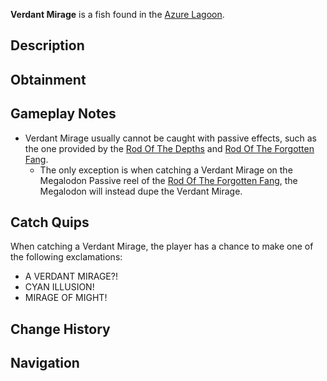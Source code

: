 {{FishInfobox
|image          = Verdant Mirage.png
|rarity         = Secret
|sea            = Second Sea
|location       = [[Azure Lagoon]]
|sublocation    = 
|sources        = Fishing Rod
|nopassive      = 1
|radar_location = 
|prog_speed     = -88
|xp             = 15000
|weather        = Foggy
|time           = Day
|season         = Autumn
|bait           = Luminous Larva
|base_weight    = 1200
|base_value     = 25000
|weight_range   = 720
|base_chance    = 1
|base_resil     = 1
}}
'''Verdant Mirage''' is a {{Rarity|Secret}} fish found in the [[Azure Lagoon]].

== Description ==
{{Description|A dark cyan fish with bright light blue accents, a mirage in the lagoon’s heart.|Bestiary Entry}}

== Obtainment ==
{{Description|It shimmers where the fog hides the truth.|Bestiary Hint}}
{{Fish Availability|
Azure Lagoon
|top_rods      = 
Free Spirit Rod\611.14\5384.75;
Azure Of Lagoon\558.57\5113.7;
Egg Rod\519.87\5023.81;
Blazebringer Rod\489.74\4603.25;
Resourceful Rod\472.96\4745.54;
Destiny Rod\325.51\2882.72;
Event Horizon Rod\180.15\2548.64;
Astral Rod\180.15\2548.64;
Magma Rod\218.66\3134.13;
Challenger's Rod\450.24\4525.95;
Seraphic Rod\441.97\4271;
Verdant Shear Rod\429.88\4154.16;
Ethereal Prism Rod\404.26\3749.46;
Trident Rod\363.08\3508.63;
No-Life Rod\360.91\3646.67;
Rod Of The Forgotten Fang\340.39\3305.08;
Rod Of The Exalted One\297.87\2825.32;
Depthseeker Rod\293.13\3075.35;
Rod Of The Depths\265.93\2620.02;
Avalanche Rod\251.04\2639.69;
Volcanic Rod\242.29\2487.12;
Steady Rod\233.67\2553.26;
Zeus Rod\224.85\2308.05
|recommended   = Free Spirit Rod
}}

== Gameplay Notes ==
* Verdant Mirage usually cannot be caught with passive effects, such as the one provided by the [[Rod Of The Depths]] and [[Rod Of The Forgotten Fang]].
** The only exception is when catching a Verdant Mirage on the Megalodon Passive reel of the [[Rod Of The Forgotten Fang]], the Megalodon will instead dupe the Verdant Mirage.

== Catch Quips ==
When catching a Verdant Mirage, the player has a chance to make one of the following exclamations:
* A VERDANT MIRAGE?!
* CYAN ILLUSION!
* MIRAGE OF MIGHT!

== Change History ==
{{Change History|{{subst:Current Version}}}}

== Navigation ==
{{Fish Navbox|Azure Lagoon}}